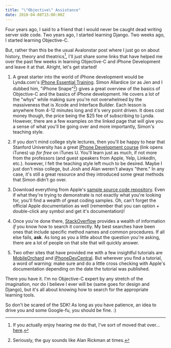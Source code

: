```yaml
---
title: "\"Objective\" Assistance"
date: 2010-04-08T15:00:00Z
---
```


Four years ago, I said to a friend that I would never be caught dead writing server side code. Two years ago, I started learning Django. Two weeks ago, I started learning Objective-C.

But, rather than this be the usual Avalonstar post where I just go on about history, theory and theatrics[^1], I'll just share some links that have helped me over the past few weeks in learning Objective-C and iPhone Development and leave it at that. Alright, let's get started!

1. A great starter into the world of iPhone development would be Lynda.com's [iPhone Essential Training][1]. Simon Allardice (or as Jen and I dubbed him, "iPhone Snape"[^2]) gives a great overview of the basics of Objective-C and the basics of iPhone development. He covers a lot of the "whys" while making sure you're not overwhelmed by the massiveness that is Xcode and Interface Builder. Each lesson is anywhere from 4-12 minutes long and it's very point driven. It does cost money though, the price being the $25 fee of subscribing to Lynda. However, there are a few examples on the linked page that will give you a sense of what you'll be going over and more importantly, Simon's teaching style.

2. If you don't mind college style lectures, then you'll be happy to hear that Stanford University has a great [iPhone Development course][2] (link opens iTunes) up *for free* on iTunes U. You'll learn just as much, if not more from the professors (and guest speakers from Apple, Yelp, LinkedIn, etc.). however, I felt the teaching style left much to be desired. Maybe I just don't miss college, but Josh and Alan weren't always "there." In any case, it's still a great resource and they introduced some great methods that Simon didn't go over.

3. Download everything from Apple's [sample source code repository][3]. Even if what they're trying to demonstrate is not exactly what you're looking for, you'll find a wealth of great coding samples. Oh, can't forget the official Apple documentation as well (remember that you can option + double-click any symbol and get it's documentation)!

4. Once you're done there, [StackOverflow][4] provides a wealth of information *if* you know how to search it correctly. My best searches have been ones that include specific method names and common procedures. If all else fails, **ask**. As long as you a little about the question you're asking, there are a lot of people on that site that will quickly answer.

5. Two other sites that have provided me with a few insightful tutorials are [MobileOrchard][5] and [iPhoneDevCentral][6]. But wherever you find a tutorial, a word of warning: make sure and do a little cross checking with Apple's documentation depending on the date the tutorial was published.

There you have it. I'm no Objective-C expert by any stretch of the imagination, nor do I believe I ever will be (same goes for design and Django), but it's all about knowing how to search for the appropriate learning tools.

So don't be scared of the SDK!  As long as you have patience, an idea to drive you and some Google-fu, you should be fine. :)

[^1]: If you actually enjoy hearing me do that, I've sort of moved that over... [here][7].
[^2]: Seriously, the guy sounds like Alan Rickman at times.

[1]: http://www.lynda.com/home/DisplayCourse.aspx?lpk2=48369
[2]: http://deimos3.apple.com/WebObjects/Core.woa/Browse/itunes.stanford.edu.3124430053.03124430055
[3]: http://developer.apple.com/iphone/library/navigation/index.html?section=Resource+Types&topic=Sample+C#section=Resource%20Types&topic=Sample%20Code
[4]: http://stackoverflow.com/
[5]: http://mobileorchard.com/
[6]: http://www.iphonedevcentral.com/
[7]: http://raw.avalonstar.com/
